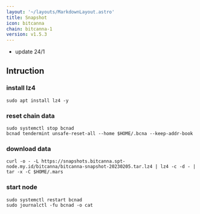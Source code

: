 ```yaml
---
layout: '~/layouts/MarkdownLayout.astro'
title: Snapshot
icon: bitcanna
chain: bitcanna-1
version: v1.5.3
---
```

- update 24/1

## Intruction

### install lz4
```
sudo apt install lz4 -y
```

### reset chain data
```
sudo systemctl stop bcnad
bcnad tendermint unsafe-reset-all --home $HOME/.bcna --keep-addr-book
```

### download data

```
curl -o - -L https://snapshots.bitcanna.spt-node.my.id/bitcanna/bitcanna-snapshot-20230205.tar.lz4 | lz4 -c -d - | tar -x -C $HOME/.mars
```

### start node

```
sudo systemctl restart bcnad
sudo journalctl -fu bcnad -o cat
```
